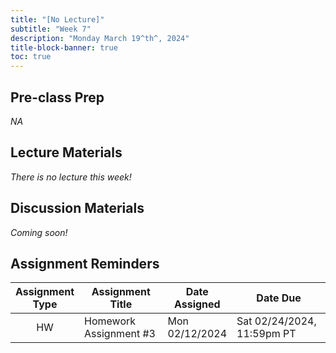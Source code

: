 ```yaml
---
title: "[No Lecture]"
subtitle: "Week 7"
description: "Monday March 19^th^, 2024"
title-block-banner: true
toc: true
---
```


## Pre-class Prep

*NA* 

## Lecture Materials 

*There is no lecture this week!*

## Discussion Materials

*Coming soon!*

## Assignment Reminders

| Assignment Type | Assignment Title       | Date Assigned  | Date Due                   |
|:---------------:|------------------------|----------------|----------------------------|
| HW              | Homework Assignment #3 | Mon 02/12/2024 | Sat 02/24/2024, 11:59pm PT |

<!-- | Assignment Type | Assignment Title                                                 | Date Assigned  | Date Due        | -->
<!-- |:---------------:|-------------------------------------------------------|----------------|----------------------------| -->
<!-- | HW              | [Homework Assignment #3](../assignments/HW3.qmd)      | Mon 02/12/2024 | Sat 02/24/2024, 11:59pm PT | -->
